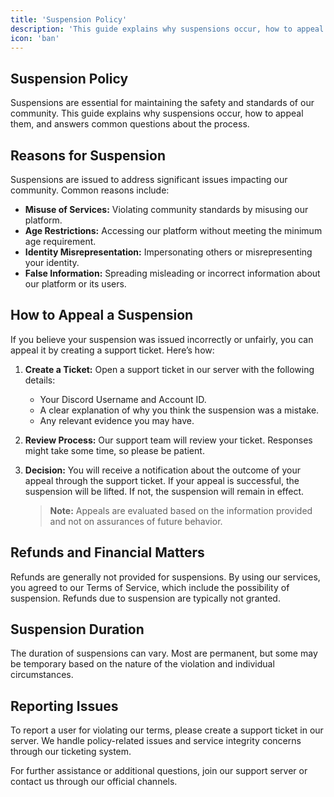 ```yaml
---
title: 'Suspension Policy'
description: 'This guide explains why suspensions occur, how to appeal them, and answers common questions about the process.'
icon: 'ban'
---
```


## Suspension Policy

Suspensions are essential for maintaining the safety and standards of our community. This guide explains why suspensions occur, how to appeal them, and answers common questions about the process.

## Reasons for Suspension
Suspensions are issued to address significant issues impacting our community. Common reasons include:

- **Misuse of Services:** Violating community standards by misusing our platform.
- **Age Restrictions:** Accessing our platform without meeting the minimum age requirement.
- **Identity Misrepresentation:** Impersonating others or misrepresenting your identity.
- **False Information:** Spreading misleading or incorrect information about our platform or its users.

## How to Appeal a Suspension
If you believe your suspension was issued incorrectly or unfairly, you can appeal it by creating a support ticket. Here’s how:

1. **Create a Ticket:** Open a support ticket in our server with the following details:
   - Your Discord Username and Account ID.
   - A clear explanation of why you think the suspension was a mistake.
   - Any relevant evidence you may have.

2. **Review Process:** Our support team will review your ticket. Responses might take some time, so please be patient.

3. **Decision:** You will receive a notification about the outcome of your appeal through the support ticket. If your appeal is successful, the suspension will be lifted. If not, the suspension will remain in effect.

   > **Note:** Appeals are evaluated based on the information provided and not on assurances of future behavior.

## Refunds and Financial Matters
Refunds are generally not provided for suspensions. By using our services, you agreed to our Terms of Service, which include the possibility of suspension. Refunds due to suspension are typically not granted.

## Suspension Duration
The duration of suspensions can vary. Most are permanent, but some may be temporary based on the nature of the violation and individual circumstances.

## Reporting Issues
To report a user for violating our terms, please create a support ticket in our server. We handle policy-related issues and service integrity concerns through our ticketing system.

For further assistance or additional questions, join our support server or contact us through our official channels.
